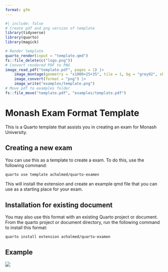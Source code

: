 ```yaml
---
format: gfm
---
```


<!-- README.md is generated from README.qmd. Please edit that file -->

```r
#| include: false
# Create pdf and png version of template
library(tidyverse)
library(quarto)
library(magick)

# Render template
quarto_render(input = "template.qmd")
fs::file_delete(c("logo.png"))
# Convert rendered PDF to PNG
image_read_pdf("template.pdf", pages = 1) |>
    image_montage(geometry = "x1000+25+35", tile = 1, bg = "grey92", shadow = TRUE) |>
    image_convert(format = "png") |>
    image_write("examples/template.png")
# Move pdf to examples folder
fs::file_move("template.pdf", "examples/template.pdf")
```

# Monash Exam Format Template

This is a Quarto template that assists you in creating an exam for Monash University.

## Creating a new exam

You can use this as a template to create a exam.
To do this, use the following command:

```bash
quarto use template achalmed/quarto-examen
```

This will install the extension and create an example qmd file that you can use as a starting place for your exam.

## Installation for existing document

You may also use this format with an existing Quarto project or document.
From the quarto project or document directory, run the following command to install this format:

```bash
quarto install extension achalmed/quarto-examen
```

## Example

[![](examples/template.png)](examples/template.pdf)
